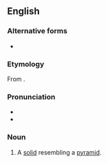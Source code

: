 ==English==

===Alternative forms===
* {{l|en|pyramoid}}

===Etymology===
From {{suffix|en|pyramid|oid}}.

===Pronunciation===
* {{IPA|en|/pɪˈɹæmɪdɔɪd/}}
* {{audio|en|LL-Q1860 (eng)-Vealhurl-pyramidoid.wav|Audio (UK)}}

===Noun===
{{en-noun}}

# {{lb|en|geometry}} A [[solid]] resembling a [[pyramid]].
#: {{rfquotek|en|Barlow}}